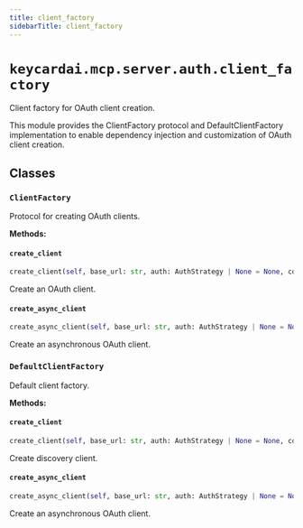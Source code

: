 ```yaml
---
title: client_factory
sidebarTitle: client_factory
---
```


# `keycardai.mcp.server.auth.client_factory`


Client factory for OAuth client creation.

This module provides the ClientFactory protocol and DefaultClientFactory implementation
to enable dependency injection and customization of OAuth client creation.


## Classes

### `ClientFactory` <sup><a href="https://github.com/keycardai/python-sdk/blob/main/src/keycardai/mcp/server/auth/client_factory.py#L13" target="_blank"><Icon icon="github" style="width: 14px; height: 14px;" /></a></sup>


Protocol for creating OAuth clients.


**Methods:**

#### `create_client` <sup><a href="https://github.com/keycardai/python-sdk/blob/main/src/keycardai/mcp/server/auth/client_factory.py#L15" target="_blank"><Icon icon="github" style="width: 14px; height: 14px;" /></a></sup>

```python
create_client(self, base_url: str, auth: AuthStrategy | None = None, config: ClientConfig | None = None) -> Client
```

Create an OAuth client.


#### `create_async_client` <sup><a href="https://github.com/keycardai/python-sdk/blob/main/src/keycardai/mcp/server/auth/client_factory.py#L19" target="_blank"><Icon icon="github" style="width: 14px; height: 14px;" /></a></sup>

```python
create_async_client(self, base_url: str, auth: AuthStrategy | None = None, config: ClientConfig | None = None) -> AsyncClient
```

Create an asynchronous OAuth client.


### `DefaultClientFactory` <sup><a href="https://github.com/keycardai/python-sdk/blob/main/src/keycardai/mcp/server/auth/client_factory.py#L24" target="_blank"><Icon icon="github" style="width: 14px; height: 14px;" /></a></sup>


Default client factory.


**Methods:**

#### `create_client` <sup><a href="https://github.com/keycardai/python-sdk/blob/main/src/keycardai/mcp/server/auth/client_factory.py#L27" target="_blank"><Icon icon="github" style="width: 14px; height: 14px;" /></a></sup>

```python
create_client(self, base_url: str, auth: AuthStrategy | None = None, config: ClientConfig | None = None) -> Client
```

Create discovery client.


#### `create_async_client` <sup><a href="https://github.com/keycardai/python-sdk/blob/main/src/keycardai/mcp/server/auth/client_factory.py#L32" target="_blank"><Icon icon="github" style="width: 14px; height: 14px;" /></a></sup>

```python
create_async_client(self, base_url: str, auth: AuthStrategy | None = None, config: ClientConfig | None = None) -> AsyncClient
```

Create an asynchronous OAuth client.

